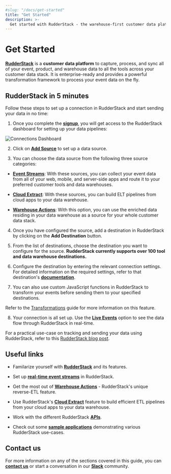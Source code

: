 ```yaml
---
#slug: "/docs/get-started"
title: "Get Started"
description: >-
  Get started with RudderStack - the warehouse-first customer data platform for developers.
---
```


# Get Started

[**RudderStack**](https://rudderstack.com/) is a **customer data platform** to capture, process, and sync all of your event, product, and warehouse data to all the tools across your customer data stack. It is enterprise-ready and provides a powerful transformation framework to process your event data on the fly.

## RudderStack in 5 minutes

Follow these steps to set up a connection in RudderStack and start sending your data in no time:

1. Once you complete the [**signup**](https://app.rudderstack.com/signup), you will get access to the RudderStack dashboard for setting up your data pipelines:

<img src="../assets/general/connections-dashboard.png" alt="Connections Dashboard" />

2. Click on [**Add Source**](https://www.rudderstack.com/docs/connections/adding-source-and-destination-rudderstack/) to set up a data source.

3. You can choose the data source from the following three source categories:

  - [**Event Streams**](https://rudderstack.com/docs/stream-sources/): With these sources, you can collect your event data from all of your web, mobile, and server-side apps and route it to your preferred customer tools and data warehouses.

  - [**Cloud Extract**](https://rudderstack.com/docs/cloud-extract-sources/): With these sources, you can build ELT pipelines from cloud apps to your data warehouse.

  - [**Warehouse Actions**](https://rudderstack.com/docs/warehouse-actions/): With this option, you can use the enriched data residing in your data warehouse as a source for your whole customer data stack.

4. Once you have configured the source, add a destination in RudderStack by clicking on the **Add Destination** button.

5. From the list of destinations, choose the destination you want to configure for the source. **RudderStack currently supports over 100 tool and data warehouse destinations.**

6. Configure the destination by entering the relevant connection settings. For detailed information on the required settings, refer to that destination's [**documentation**](https://rudderstack.com/docs/destinations/).

7. You can also use custom JavaScript functions in RudderStack to transform your events before sending them to your specified destinations. 

<div class="infoBlock">

Refer to the <a href="https://rudderstack.com/docs/transformations/">Transformations</a> guide for more information on this feature.
</div>

8. Your connection is all set up. Use the [**Live Events**](https://rudderstack.com/docs/rudderstack-cloud/live-events/) option to see the data flow through RudderStack in real-time.

<div class="successBlock">

For a practical use-case on tracking and sending your data using RudderStack, refer to this <a href="https://rudderstack.com/blog/how-to-send-data-in-5-minutes-using-rudderstack/">RudderStack blog post</a>.
</div>

## Useful links

- Familarize yourself with [**RudderStack**](https://rudderstack.com/docs/rudderstack-cloud/) and its features.

- Set up [**real-time event streams**](https://rudderstack.com/docs/connections/adding-source-and-destination-rudderstack/) in RudderStack.

- Get the most out of [**Warehouse Actions**](https://rudderstack.com/docs/warehouse-actions/) - RudderStack's unique reverse-ETL feature.

- Use RudderStack's [**Cloud Extract**](https://rudderstack.com/docs/cloud-extract-sources/) feature to build efficient ETL pipelines from your cloud apps to your data warehouse.

- Work with the different RudderStack [**APIs**](https://rudderstack.com/docs/rudderstack-api).

- Check out some [**sample applications**](https://github.com/rudderlabs/rudder-samples/) demonstrating various RudderStack use-cases.

## Contact us

For more information on any of the sections covered in this guide, you can [**contact us**](mailto:%20docs@rudderstack.com) or start a conversation in our [**Slack**](https://rudderstack.com/join-rudderstack-slack-community) community.